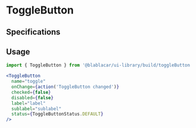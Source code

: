 

<Meta title="Forms|ToggleButton" />

# **ToggleButton**

<Preview>
  <Story name="Default">
    <ToggleButton
      name="toggle"
      onChange={action('ToggleButton changed')}
      checked={false}
      disabled={false}
      label="label"
      sublabel="sublabel"
      status={ToggleButtonStatus.DEFAULT}
    />
  </Story>
</Preview>

## Specifications

## Usage

```jsx
import { ToggleButton } from '@blablacar/ui-library/build/toggleButton'

<ToggleButton
  name="toggle"
  onChange={action('ToggleButton changed')}
  checked={false}
  disabled={false}
  label="label"
  sublabel="sublabel"
  status={ToggleButtonStatus.DEFAULT}
/>
```

<Props of={ToggleButton} />
